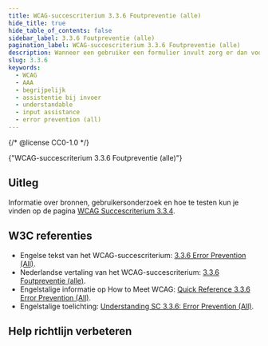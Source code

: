 ```yaml
---
title: WCAG-succescriterium 3.3.6 Foutpreventie (alle)
hide_title: true
hide_table_of_contents: false
sidebar_label: 3.3.6 Foutpreventie (alle)
pagination_label: WCAG-succescriterium 3.3.6 Foutpreventie (alle)
description: Wanneer een gebruiker een formulier invult zorg er dan voor dat gebruiker de ingevulde gegevens kan controleren en corrigeren.
slug: 3.3.6
keywords:
  - WCAG
  - AAA
  - begrijpelijk
  - assistentie bij invoer
  - understandable
  - input assistance
  - error prevention (all)
---
```


{/* @license CC0-1.0 */}


<WcagHeadingGroup level={1} conformanceLevel="Niveau AAA">
  {"WCAG-succescriterium 3.3.6 Foutpreventie (alle)"}
</WcagHeadingGroup>

<SpotlightSection>
  <Markdown omitH1 headinglevel={3}>
    <AAAMessage />
  </Markdown>
</SpotlightSection>

## Uitleg

<Summary />

Informatie over bronnen, gebruikersonderzoek en hoe te testen kun je vinden op de pagina [WCAG Succescriterium 3.3.4](/wcag/3.3.4).

## W3C referenties

- Engelse tekst van het WCAG-succescriterium: [<span lang="en">3.3.6 Error Prevention (All)</span>](https://www.w3.org/TR/WCAG22/#error-prevention-all.).
- Nederlandse vertaling van het WCAG-succescriterium: [3.3.6 Foutpreventie (alle)](https://www.w3.org/Translations/WCAG22-nl/#error-prevention-all.).
- Engelstalige informatie op <span lang="en">How to Meet WCAG</span>: [<span lang="en">Quick Reference 3.3.6 Error Prevention (All)</span>](https://www.w3.org/WAI/WCAG22/quickref/#error-prevention-all).
- Engelstalige toelichting: [<span lang="en">Understanding SC 3.3.6: Error Prevention (All)</span>](https://www.w3.org/WAI/WCAG22/Understanding/error-prevention-all.html).

<Disclaimer />

## Help richtlijn verbeteren

<Markdown omitH1 headinglevel={3}>
  <WCAGFooterInfo />
</Markdown>
